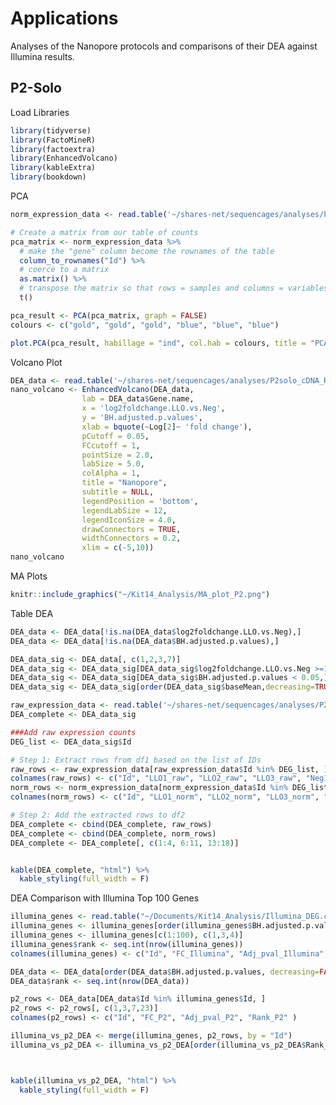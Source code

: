 # Applications

Analyses of the Nanopore protocols and comparisons of their DEA against Illumina results.

## P2-Solo
Load Libraries

```r
library(tidyverse)
library(FactoMineR)
library(factoextra)
library(EnhancedVolcano)
library(kableExtra)
library(bookdown)
```

PCA

```r
norm_expression_data <- read.table('~/shares-net/sequencages/analyses/P2solo_cDNA_R9_B2023_P2/deseq2_output/deseq2_Experiment1-normalisation_normalisedCountMatrix.tsv', header = TRUE, sep = '\t')

# Create a matrix from our table of counts
pca_matrix <- norm_expression_data %>% 
  # make the "gene" column become the rownames of the table
  column_to_rownames("Id") %>% 
  # coerce to a matrix
  as.matrix() %>% 
  # transpose the matrix so that rows = samples and columns = variables
  t()

pca_result <- PCA(pca_matrix, graph = FALSE)
colours <- c("gold", "gold", "gold", "blue", "blue", "blue")

plot.PCA(pca_result, habillage = "ind", col.hab = colours, title = "PCA - Samples P2")
```

Volcano Plot

```r
DEA_data <- read.table('~/shares-net/sequencages/analyses/P2solo_cDNA_R9_B2023_P2/diffanaresultsannotation_output/diffanaresultsannotation_deseq2_Experiment1-diffana_LLO_vs_Neg.tsv', header = TRUE, sep = '\t')
nano_volcano <- EnhancedVolcano(DEA_data,
                lab = DEA_data$Gene.name,
                x = 'log2foldchange.LLO.vs.Neg',
                y = 'BH.adjusted.p.values',
                xlab = bquote(~Log[2]~ 'fold change'),
                pCutoff = 0.05,
                FCcutoff = 1,
                pointSize = 2.0,
                labSize = 5.0,
                colAlpha = 1,
                title = "Nanopore",
                subtitle = NULL,
                legendPosition = 'bottom',
                legendLabSize = 12,
                legendIconSize = 4.0,
                drawConnectors = TRUE,
                widthConnectors = 0.2,
                xlim = c(-5,10))
nano_volcano
```

MA Plots

```r
knitr::include_graphics("~/Kit14_Analysis/MA_plot_P2.png")
```

 Table DEA
```r
DEA_data <- DEA_data[!is.na(DEA_data$log2foldchange.LLO.vs.Neg),]
DEA_data <- DEA_data[!is.na(DEA_data$BH.adjusted.p.values),]

DEA_data_sig <- DEA_data[, c(1,2,3,7)]
DEA_data_sig <- DEA_data_sig[DEA_data_sig$log2foldchange.LLO.vs.Neg >=1 | DEA_data_sig$log2foldchange.LLO.vs.Neg <=(-1),]
DEA_data_sig <- DEA_data_sig[DEA_data_sig$BH.adjusted.p.values < 0.05,]
DEA_data_sig <- DEA_data_sig[order(DEA_data_sig$baseMean,decreasing=TRUE),]

raw_expression_data <- read.table('~/shares-net/sequencages/analyses/P2solo_cDNA_R9_B2023_P2/deseq2_output/deseq2_Experiment1-normalisation_rawPooledCountMatrix.tsv', header = TRUE, sep = '\t')
DEA_complete <- DEA_data_sig

###Add raw expression counts
DEG_list <- DEA_data_sig$Id

# Step 1: Extract rows from df1 based on the list of IDs
raw_rows <- raw_expression_data[raw_expression_data$Id %in% DEG_list, ]
colnames(raw_rows) <- c("Id", "LLO1_raw", "LLO2_raw", "LLO3_raw", "Neg1_raw", "Neg2_raw", "Neg3_raw")
norm_rows <- norm_expression_data[norm_expression_data$Id %in% DEG_list, ]
colnames(norm_rows) <- c("Id", "LLO1_norm", "LLO2_norm", "LLO3_norm", "Neg1_norm", "Neg2_norm", "Neg3_norm")

# Step 2: Add the extracted rows to df2
DEA_complete <- cbind(DEA_complete, raw_rows)
DEA_complete <- cbind(DEA_complete, norm_rows)
DEA_complete <- DEA_complete[, c(1:4, 6:11, 13:18)]


kable(DEA_complete, "html") %>%
  kable_styling(full_width = F)
```
 
DEA Comparison with Illumina Top 100 Genes 

```r
illumina_genes <- read.table("~/Documents/Kit14_Analysis/Illumina_DEG.csv", sep = ",", header = TRUE)
illumina_genes <- illumina_genes[order(illumina_genes$BH.adjusted.p.values, decreasing=FALSE),]
illumina_genes <- illumina_genes[c(1:100), c(1,3,4)]
illumina_genes$rank <- seq.int(nrow(illumina_genes))
colnames(illumina_genes) <- c("Id", "FC_Illumina", "Adj_pval_Illumina", "Rank_Illumina")

DEA_data <- DEA_data[order(DEA_data$BH.adjusted.p.values, decreasing=FALSE),]
DEA_data$rank <- seq.int(nrow(DEA_data))

p2_rows <- DEA_data[DEA_data$Id %in% illumina_genes$Id, ]
p2_rows <- p2_rows[, c(1,3,7,23)]
colnames(p2_rows) <- c("Id", "FC_P2", "Adj_pval_P2", "Rank_P2" )

illumina_vs_p2_DEA <- merge(illumina_genes, p2_rows, by = "Id")
illumina_vs_p2_DEA <- illumina_vs_p2_DEA[order(illumina_vs_p2_DEA$Rank_Illumina, decreasing=FALSE),]



kable(illumina_vs_p2_DEA, "html") %>%
  kable_styling(full_width = F)
```
